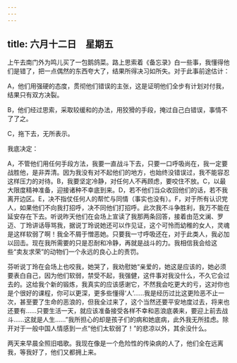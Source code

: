 ```yaml
---
---
---
```

title: 六月十二日　星期五
---




上午去南门外为鸣儿买了一包鹅鸽菜。路上思索着《备忘录》白一些事，我懂得他们是错了，把一点偶然的东西夸大了，结果所得决习如所失。对于此事前途估计：

A，他们用强硬的态度，贯彻他们错误的主张，这是证明他们全步有计划对付我，结果只有双方决裂。

B，他们经过思索，采取较缓和的办法，用狡猾的手段，掩过自己白错误，事情不了了之。

C，拖下去，无所表示。

我底决定：

A，不管他们用任何手段方法，我要一直战斗下去，只要一口呼吸尚在，我一定要战胜他，是非弄清。因为我没有对不起他们的地方，也始终没错误过，我不能容忍这样压力的对待。B，我要坚定冷静，对任何人不再顾虑，要咬住不放。C，以最大限度精神准备，迎接诸种不幸底到来。D，若不他们当众收回他们的话，若不我离开边区。E，决不指仗任何人的帮忙与同情（事实也没有）。F，对于所有认识党人，如果他们不向我打招呼，决不同他们打招呼。此次我不斗争胜利，我万不能在延安存在下去。听说昨天他们在会场上宣读了我那两条回答，接着由范文澜、罗迈、丁玲讲话辱骂我，据说丁玲说她还可以作见证，这个可怜而幼稚的女人，灵魂是这样软弱了啊！我全不屑于憎恶她。只要我一寸呼吸还在，对于此类人，我必加以回击。现在我所需要的只是忍耐和冷静，再就是战斗的力。我相信我会给这些“卖友求荣”的动物们一个永远的良心上的责罚。

芬听说丁玲在会场上也咬我，她哭了，我劝慰她“亲爱的，她这是应该的，她必须要表白自己，因为他们软弱，禁受不起，我强健，这件事对我没什么，不久它会过去的。这给我个新的锻炼，我真实的应该感谢它，不然我会吃更大的亏，这对你也是个很好的课程，你可以更深，更多些懂得‘人’……我是经历过比这更险恶不止一次，甚至要了生命的恶浪的，但我全过来了，这个当然还要平安地度过去，将来也还要有……只要生活一天，就应该准备接受各样不幸和恶浪底袭来，要迎上前去战斗……这就是人生……”我所担心的却是孩子们的病和她底病，此外我无所挂虑。除开对于一般中国人情感到一点“他们太软弱了！”的悲凉以外，其余没什么。

两天来早晨全照旧唱歌。我现在像是一个危险性的传染病的人了，他们全在远离我，等我好了，他们又都拥上来。